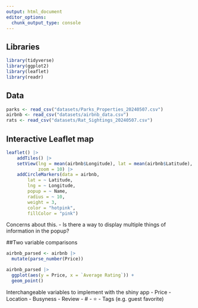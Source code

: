 ```yaml
---
output: html_document
editor_options: 
  chunk_output_type: console
---
```


## Libraries
```r
library(tidyverse)
library(ggplot2)
library(leaflet)
library(readr)
```

## Data
```r
parks <- read_csv("datasets/Parks_Properties_20240507.csv")
airbnb <- read_csv("datasets/airbnb_data.csv")
rats <- read_csv("datasets/Rat_Sightings_20240507.csv")
```


## Interactive Leaflet map
```r
leaflet() |>
    addTiles() |>
    setView(lng = mean(airbnb$Longitude), lat = mean(airbnb$Latitude), 
            zoom = 10) |> 
    addCircleMarkers(data = airbnb,
        lat = ~ Latitude, 
        lng = ~ Longitude, 
        popup = ~ Name, 
        radius = ~ 10,  
        weight = 3,
        color = "hotpink", 
        fillColor = "pink")
```
Concerns about this. 
  - Is there a way to display multiple things of information in the popup?
  
##Two variable comparisons
```r
airbnb_parsed <- airbnb |>
  mutate(parse_number(Price))
```


```r
airbnb_parsed |>
  ggplot(aes(y = Price, x = `Average Rating`)) +
  geom_point()
```
Interchangeable variables to implement with the shiny app
  - Price
  - Location
  - Busyness
  - Review
    - # 
    - ⭐
  - Tags (e.g. guest favorite)
